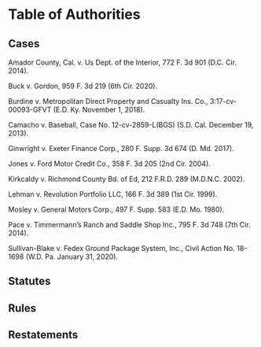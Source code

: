 ﻿
# Table of Authorities

## Cases  {.unnumbered}

Amador County, Cal. v. Us Dept. of the Interior, 772 F. 3d 901 (D.C. Cir. 2014).

Buck v. Gordon, 959 F. 3d 219 (6th Cir. 2020).

Burdine v. Metropolitan Direct Property and Casualty Ins. Co., 3:17-cv-00093-GFVT (E.D. Ky. November 1, 2018).

Camacho v. Baseball, Case No. 12-cv-2859-L(BGS) (S.D. Cal. December 19, 2013).

Ginwright v. Exeter Finance Corp., 280 F. Supp. 3d 674 (D. Md. 2017).

Jones v. Ford Motor Credit Co., 358 F. 3d 205 (2nd Cir. 2004).

Kirkcaldy v. Richmond County Bd. of Ed, 212 F.R.D. 289 (M.D.N.C. 2002).

Lehman v. Revolution Portfolio LLC, 166 F. 3d 389 (1st Cir. 1999).

Mosley v. General Motors Corp., 497 F. Supp. 583 (E.D. Mo. 1980).

Pace v. Timmermann’s Ranch and Saddle Shop Inc., 795 F. 3d 748 (7th Cir. 2014).

Sullivan-Blake v. Fedex Ground Package System, Inc., Civil Action No. 18-1698 (W.D. Pa. January 31, 2020).

## Statutes {.unnumbered}


## Rules {.unnumbered}


## Restatements {.unnumbered}

